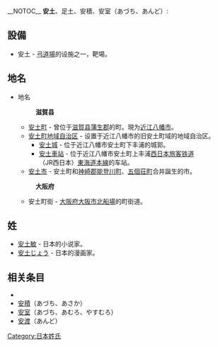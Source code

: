__NOTOC__
'''安土'''、足土、安積、安室（あづち、あんど）:
== 設備 ==
* 安土 - [[弓道場|弓道場]]的设施之一，靶場。

== 地名 ==
* 地名
*: '''滋賀县'''
** [[安土町|安土町]] - 曾位于[[滋賀县|滋賀县]][[蒲生郡|蒲生郡]]的町。現为[[近江八幡市|近江八幡市]]。
** [[安土町地域自治区|安土町地域自治区]] - 设置于近江八幡市的旧安土町域的地域自治区。
*** [[安土城|安土城]] - 位于近江八幡市安土町下丰浦的城郭。
*** [[安土車站|安土車站]] - 位于近江八幡市安土町上丰浦[[西日本旅客铁道|西日本旅客铁道]]（JR西日本）[[東海道本線|東海道本線]]的车站。
** [[安土市|安土市]] - 安土町和[[神崎郡_(滋賀县)|神崎郡]][[能登川町|能登川町]]、[[五個荘町|五個荘町]]合并誕生的市。
*: '''大阪府'''
** 安土町街 - [[大阪府|大阪府]][[大阪市|大阪市]][[船場_(大阪市)|北船場]]的町街道。

== 姓 ==
* [[安土敏|安土敏]] - 日本的小说家。
* [[安土じょう|安土じょう]] - 日本的漫画家。

== 相关条目 ==
* {{Lookfrom}}
* [[安積|安積]]（あづち、あさか）
* [[安室|安室]]（あづち、あむろ、やすむろ）
* [[安渡|安渡]]（あんど）

{{Geodis}}
{{默认排序:Azuchi}}
[[Category:日本姓氏|Category:日本姓氏]]